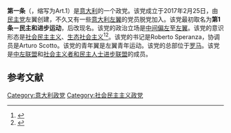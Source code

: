'''第一条'''（{{lang-it|Articolo Uno}}，缩写为Art.1）是[[意大利|意大利]]的一个政党。该党成立于2017年2月25日，由[[民主黨_(義大利)|民主党]]左翼创建，不久又有一些[[意大利左翼|意大利左翼]]的党员脱党加入。该党最初取名为'''第1条－民主和进步运动'''，后改现名。该党的政治立场是[[中间偏左|中间偏左]]至[[左翼|左翼]]。该党的意识形态是[[社会民主主义|社会民主主义]]、[[生态社会主义|生态社会主义]]<ref>{{cite news|url=https://www.lacittafutura.it/esteri/la-confusa-linea-internazionale-di-articolo-1-mdp.html|title=La (confusa) linea internazionale di Articolo 1 – MdP|author=Alessandro Pascale|newspaper=la Città Futura|date=2017-05-20}}</ref><ref>{{cite news|url=http://www.corriere.it/politica/17_marzo_22/articolo-1-mdp-presenta-simbolo-nostri-fari-democrazia-lavoro-3fc855ee-0f34-11e7-b19a-5283fae0a63e.shtml?refresh_ce-cp/|title=Articolo 1- Mdp presenta il simbolo:"I nostri fari? Democrazia e lavoro"|author=Monica Guerzoni|newspaper=il Corriere della Sera|date=2017-03-22}}</ref>。该党的书记是Roberto Speranza，协调员是Arturo Scotto。该党的青年翼是左翼青年运动。该党的总部位于[[罗马|罗马]]。该党是[[中左联盟|中左联盟]]和[[社会主义者和民主人士进步联盟|社会主义者和民主人士进步联盟]]的成员。

==参考文献==
{{reflist}}
{{意大利政党}}

[[Category:意大利政党|Category:意大利政党]]
[[Category:社会民主主义政党|Category:社会民主主义政党]]